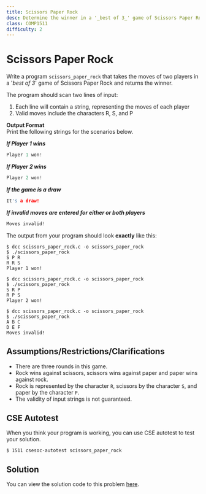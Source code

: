 ```yaml
---
title: Scissors Paper Rock
desc: Determine the winner in a '_best of 3_' game of Scissors Paper Rock
class: COMP1511
difficulty: 2
---
```


# Scissors Paper Rock

Write a program `scissors_paper_rock` that takes the moves of two players in a '_best of 3_' game of Scissors Paper Rock and returns the winner.

The program should scan two lines of input:

1. Each line will contain a string, representing the moves of each player
2. Valid moves include the characters R, S, and P

**Output Format**  
Print the following strings for the scenarios below.

**_If Player 1 wins_**

```c
Player 1 won!
```

**_If Player 2 wins_**

```c
Player 2 won!
```

**_If the game is a draw_**

```c
It's a draw!
```

**_If invalid moves are entered for either or both players_**

```c
Moves invalid!
```

The output from your program should look **exactly** like this:

```bash:~/1511-revision/scissors_paper_rock
$ dcc scissors_paper_rock.c -o scissors_paper_rock
$ ./scissors_paper_rock
S P R
R R S
Player 1 won!
```

```bash:~/1511-revision/scissors_paper_rock
$ dcc scissors_paper_rock.c -o scissors_paper_rock
$ ./scissors_paper_rock
S R P
R P S
Player 2 won!
```

```bash:~/1511-revision/scissors_paper_rock
$ dcc scissors_paper_rock.c -o scissors_paper_rock
$ ./scissors_paper_rock
A B C
D E F
Moves invalid!
```

## Assumptions/Restrictions/Clarifications

- There are three rounds in this game.
- Rock wins against scissors, scissors wins against paper and paper wins against rock.
- Rock is represented by the character `R`, scissors by the character `S`, and paper by the character `P`.
- The validity of input strings is not guaranteed.

## CSE Autotest

When you think your program is working, you can use CSE autotest to test your solution.

```bash:~/1511-revision/scissors_paper_rock:~
$ 1511 csesoc-autotest scissors_paper_rock
```

## Solution

You can view the solution code to this problem [here](https://github.com/csesoc/comp1511-revision-t1-2022/blob/master/solutions/scissors-paper-rock/solution.c).




